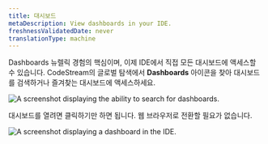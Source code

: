 ```yaml
---
title: 대시보드
metaDescription: View dashboards in your IDE.
freshnessValidatedDate: never
translationType: machine
---
```


Dashboards 뉴렐릭 경험의 핵심이며, 이제 IDE에서 직접 모든 대시보드에 액세스할 수 있습니다. CodeStream의 글로벌 탐색에서 <DNT>**Dashboards**</DNT> 아이콘을 찾아 대시보드를 검색하거나 즐겨찾는 대시보드에 액세스하세요.

<img title="Dashboard search." alt="A screenshot displaying the ability to search for dashboards." src="/images/codestream_screenshot-full_search-dashbaords.webp" />

대시보드를 열려면 클릭하기만 하면 됩니다. 웹 브라우저로 전환할 필요가 없습니다.

<img title="Dashboard display." alt="A screenshot displaying a dashboard in the IDE." src="/images/codestream_screenshot-full_display-dashboard.webp" />